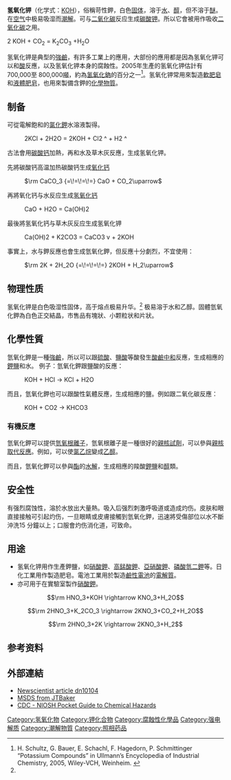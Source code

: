 {{otheruses|subject=氫氧化鉀|other=歌星[[柴咲幸|柴咲幸]]與[[福山雅治|福山雅治]]組成的組合|KOH+}}
{{Chembox
| Name = 氢氧化钾
| NameEn = Potassium hydroxide
| ImageFile = Hydroxyde de potassium.JPG
| ImageSize = 200px
| ImageFile1 = Potassium-hydroxide-xtal-3D-vdW.png
| OtherNames = 苛性钾
| Section1 = {{Chembox Identifiers
| CASNo = 1310-58-3
| CASNo_Ref = {{cascite|correct|CAS}}
|  RTECS  =  TT2100000
|  UNII_Ref  = {{fdacite|correct|FDA}}|  UNII  =  WZH3C48M4T
|  InChI  =  1/K.H2O/h;1H2/q+1;/p-1
|  InChIKey  =  KWYUFKZDYYNOTN-REWHXWOFAT
|  ChEBI_Ref  = {{ebicite|correct|EBI}}|  ChEBI  =  32035
|  SMILES  =  [K+].[OH-]
|  StdInChI_Ref  = {{stdinchicite|correct|chemspider}}|  StdInChI  =  1S/K.H2O/h;1H2/q+1;/p-1
|  StdInChIKey_Ref  = {{stdinchicite|correct|chemspider}}|  StdInChIKey  =  KWYUFKZDYYNOTN-UHFFFAOYSA-M
|  PubChem  =  14797
|  ChemSpiderID_Ref  = {{chemspidercite|correct|chemspider}}|  ChemSpiderID  =  14113
|  UNNumber  =  1813
|  EINECS  =  215-181-3
}}
| Section2 = {{Chembox Properties
| Formula = KOH
| MolarMass = 56.10564
| Appearance = 白色潮解固体
| Density = 2.044 g/cm<sup>3</sup>
| Solubility = 1100 g/L
| MeltingPt = 360.4℃<ref name=prdc>《无机化合物制备手册》.朱文祥 主编. 化学工业出版社. P<sub>21</sub>. 【Ⅰ-47】氢氧化钾(potassium hydroxide)</ref>
| BoilingPt = 1327℃
| pKb = -1.1 (KOH(aq) = K<sup>+</sup> + OH<sup>–</sup>) <ref>{{cite web|url=http://www.periodensystem-online.de/index.php?show=list&id=acid&prop=pKb-Werte&sel=oz&el=92|title=Sortierte Liste: pKb-Werte,  nach Ordnungszahl sortiert. – Das Periodensystem online|publisher=|accessdate=2019-01-15|archive-date=2018-11-16|archive-url=https://web.archive.org/web/20181116050427/http://www.periodensystem-online.de/index.php?show=list&id=acid&prop=pKb-Werte&sel=oz&el=92|dead-url=yes}}</ref>
  }}
| Section3 = {{Chembox Structure
| Coordination =
| CrystalStruct = 单斜
  }}
| Section7 = {{Chembox Hazards
| wxxfh={{wxxfh|C}}
| NFPA-H = 3
| NFPA-F = 0
| NFPA-R = 1
| NFPA-O = ALK
| RPhrases = {{R22}}-{{R35}}
| SPhrases = {{S1/2}}-{{S26}}-{{S36/37/39}}-{{S45}}
| FlashPt = 不可燃
  }}
| Section8 = {{Chembox Related
| OtherAnions = [[氧化钾|氧化钾]]，[[过氧化钾|过氧化钾]]，[[超氧化钾|超氧化钾]]
| OtherCations = {{鹼金屬相關化學品|氫氧化物}}}}
}}
'''氢氧化钾'''（化学式：[[钾|K]][[氧|O]][[氢|H]]），俗稱苛性鉀，白色[[固体|固体]]，溶于[[水|水]]、[[醇|醇]]，但不溶于[[醚|醚]]。在[[空气|空气]]中极易吸湿而[[潮解|潮解]]。可与[[二氧化碳|二氧化碳]]反应生成[[碳酸钾|碳酸钾]]。所以它會被用作吸收[[二氧化碳|二氧化碳]]之用。

2 KOH + CO<sub>2</sub> = K<sub>2</sub>CO<sub>3</sub> +H<sub>2</sub>O

氢氧化钾是典型的[[強鹼|強鹼]]，有許多工業上的應用，大部份的應用都是因為氢氧化钾可以和[[酸|酸]]反應，以及氢氧化钾本身的腐蝕性。2005年生產的氢氧化钾估計有700,000至 800,000[[噸|噸]]，約為[[氢氧化鈉|氢氧化鈉]]的百分之一<ref name=Ullmann>H. Schultz, G. Bauer, E. Schachl, F. Hagedorn, P. Schmittinger “Potassium Compounds” in Ullmann’s Encyclopedia of Industrial Chemistry, 2005, Wiley-VCH, Weinheim. {{DOI|10.1002/14356007.a22_039}}</ref>。氢氧化钾常用來製造[[軟肥皂|軟肥皂]]和[[液體肥皂|液體肥皂]]，也用來製備含鉀的[[化學物質|化學物質]]。

== 制备 ==
可從電解飽和的[[氯化鉀|氯化鉀]]水溶液製得。
:<chem>2KCl + 2H2O = 2KOH + Cl2 ^ + H2 ^</chem>

古法會用[[碳酸钙|碳酸钙]]加熱，再和水及草木灰反應，生成氢氧化钾。

先將碳酸钙高温加热碳酸钙生成[[氧化钙|氧化钙]]
:<Math> \rm CaCO_3 {=\!=\!=\!=} CaO + CO_2\uparrow</Math>

再將氧化钙与水反应生成[[氢氧化钙|氢氧化钙]]
:<chem>CaO + H2O = Ca(OH)2</chem>

最後將氢氧化钙与草木灰反应生成氢氧化钾
:<chem>Ca(OH)2 + K2CO3 = CaCO3 v + 2KOH</chem>

事實上，水与鉀反應也會生成氫氧化鉀，但反應十分劇烈，不宜使用：

:<Math>\rm 2K + 2H_2O {=\!=\!=\!=} 2KOH + H_2\uparrow</Math>

== 物理性质 ==
氢氧化钾是白色吸湿性固体，高于熔点极易升华。<ref name=prdc /> 极易溶于水和乙醇。固體氫氧化鉀為白色正交結晶，市售品有塊狀、小颗粒状和片狀。

== 化學性質 ==
氫氧化鉀是一種[[碱|強鹼]]，所以可以跟[[硫酸|硫酸]]、[[盐酸|鹽酸]]等酸發生[[中和反应|酸鹼中和]]反應，生成相應的[[钾盐|鉀鹽]]和水。
例子：氫氧化鉀跟鹽酸的反應：
:<chem>KOH + HCl -> KCl + H2O</chem>

而且，氫氧化鉀也可以跟酸性氣體反應，生成相應的鹽。例如跟二氧化碳反應：
:<chem>KOH + CO2 -> KHCO3</chem>

=== 有機反應 ===
氫氧化鉀可以提供[[氢氧根|氫氧根離子]]，氫氧根離子是一種很好的[[亲核体|親核試劑]]，可以參與[[亲核取代反应|親核取代反應]]。例如，可以使[[氯乙烷|氯乙烷]]變成[[乙醇|乙醇]]。

而且，氫氧化鉀可以參與[[酯|酯]]的[[水解|水解]]，生成相應的羧酸[[钾盐|鉀鹽]]和[[醇|醇]]類。

== 安全性 ==
有强烈腐蚀性，溶於水放出大量熱。吸入后强烈刺激呼吸道或造成灼伤。皮肤和眼直接接触可引起灼伤，一旦眼睛或皮膚接觸到氫氧化鉀，迅速將受傷部位以水不斷沖洗15 分鐘以上；口服會灼伤消化道，可致命。

==用途==
*氢氧化钾用作生產鉀鹽，如[[硝酸鉀|硝酸鉀]]、[[高錳酸鉀|高錳酸鉀]]、[[亞硝酸鉀|亞硝酸鉀]]、[[磷酸氫二鉀|磷酸氫二鉀]]等。日化工業用作製造肥皂。電池工業用於製造[[鹼性電池|鹼性電池]]的[[電解質|電解質]]。
*亦可用于在實驗室製作[[硝酸鉀|硝酸鉀]]。
:<math>\rm HNO_3+KOH \rightarrow KNO_3+H_2O</math>
:<math>\rm 2HNO_3+K_2CO_3 \rightarrow 2KNO_3+CO_2+H_2O</math>
:<math>\rm 2HNO_3+2K \rightarrow 2KNO_3+H_2</math>

==参考资料==
{{reflist}}

==外部連結==
{{Commons category}}
*[http://www.newscientistspace.com/article/dn10104 Newscientist article dn10104]
*[http://hazard.com/msds/mf/baker/baker/files/p5884.htm MSDS from JTBaker] {{Wayback|url=http://hazard.com/msds/mf/baker/baker/files/p5884.htm |date=20160303230422 }}
*[https://www.cdc.gov/niosh/npg/npgd0523.html CDC - NIOSH Pocket Guide to Chemical Hazards] {{Wayback|url=https://www.cdc.gov/niosh/npg/npgd0523.html |date=20210323211020 }}

{{鉀化合物}}
{{氢氧化物}}

{{Authority control}}
[[Category:氢氧化物|Category:氢氧化物]]
[[Category:钾化合物|Category:钾化合物]]
[[Category:腐蝕性化學品|Category:腐蝕性化學品]]
[[Category:强电解质|Category:强电解质]]
[[Category:潮解物質|Category:潮解物質]]
[[Category:照相药品|Category:照相药品]]